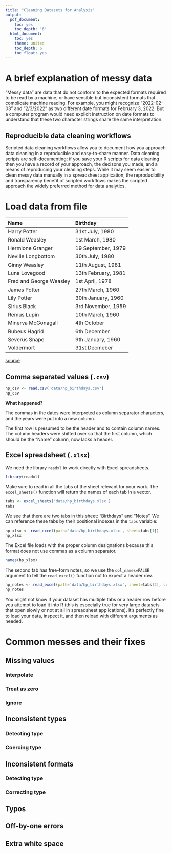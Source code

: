 ```yaml
---
title: "Cleaning Datasets for Analysis"
output:
  pdf_document:
    toc: yes
    toc_depth: '6'
  html_document:
    toc: yes
    theme: united
    toc_depth: 6
    toc_float: yes
---
```


# A brief explanation of messy data

"Messy data" are data that do not conform to the expected formats required to be read by a machine, or have sensible but inconsistent formats that complicate machine reading. For example, you might recognize "2022-02-03" and "2/3/2022" as two different date formats for February 3, 2022. But a computer program would need explicit instruction on date formats to understand that these two character strings share the same interpretation.

## Reproducible data cleaning workflows

Scripted data cleaning workflows allow you to document how you approach data cleaning in a reproducible and easy-to-share manner. Data cleaning scripts are self-documenting; if you save your R scripts for data cleaning then you have a record of your approach, the decisons you made, and a means of reproducing your cleaning steps. While it may seem easier to clean messy data manually in a spreadsheet application, the reproducibility and transparency benefit of scripted workflows makes the scripted approach the widely preferred method for data analytics.

# Load data from file

|Name|Birthday|
|:---|:---|
|Harry Potter|31st July, 1980|
|Ronald Weasley|1st March, 1980|
|Hermione Granger|19 September, 1979|
|Neville Longbottom|30th July, 1980|
|Ginny Weasley|11th August, 1981|
|Luna Lovegood|13th February, 1981|
|Fred and George Weasley|1st April, 1978|
|James Potter|27th March, 1960|
|Lily Potter|30th January, 1960|
|Sirius Black|3rd November, 1959|
|Remus Lupin|10th March, 1960|
|Minerva McGonagall|4th October|
|Rubeus Hagrid|6th December|
|Severus Snape|9th January, 1960|
|Voldermort|31st Decmeber|

[source](https://www.quora.com/What-are-the-birthdays-of-Harry-Potter-characters)

## Comma separated values (`.csv`)

```r
hp_csv <- read.csv('data/hp_birthdays.csv')
hp_csv
```

**What happened?**

The commas in the dates were interpreted as column separator characters, and the years were put into a new column. 

The first row is presumed to be the header and to contain column names. The column headers were shifted over so that the first column, which should be the "Name" column, now lacks a header.

## Excel spreadsheet (`.xlsx`)

We need the library `readxl` to work directly with Excel spreadsheets.

```r
library(readxl)
```

Make sure to read in all the tabs of the sheet relevant for your work. The `excel_sheets()` function will return the names of each tab in a vector.

```r
tabs <- excel_sheets('data/hp_birthdays.xlsx')
tabs
```

We see that there are two tabs in this sheet: "Birthdays" and "Notes". We can reference these tabs by their positional indexes in the `tabs` variable:

```r
hp_xlsx <- read_excel(path='data/hp_birthdays.xlsx', sheet=tabs[1])
hp_xlsx
```

The Excel file loads with the proper column designations because this format does not use commas as a column separator. 

```r
names(hp_xlsx)
```

The second tab has free-form notes, so we use the `col_names=FALSE` argument to tell the `read_excel()` function not to expect a header row.

```r
hp_notes <- read_excel(path='data/hp_birthdays.xlsx', sheet=tabs[2], col_names=FALSE)
hp_notes
```

You might not know if your dataset has multiple tabs or a header row before you attempt to load it into R (this is especially true for very large datasets that open slowly or not at all in spreadsheet applications). It's perfectly fine to load your data, inspect it, and then reload with different arguments as needed.

# Common messes and their fixes

## Missing values

### Interpolate

### Treat as zero

### Ignore

## Inconsistent types

### Detecting type

### Coercing type

## Inconsistent formats

### Detecting type

### Correcting type

## Typos

## Off-by-one errors

## Extra white space